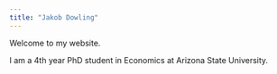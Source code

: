 ```yaml
---
title: "Jakob Dowling"
---
```


Welcome to my website.

I am a 4th year PhD student in Economics at Arizona State University.